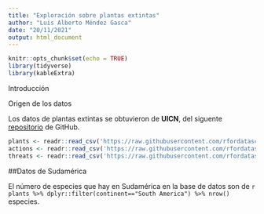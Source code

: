 ```yaml
---
title: "Exploración sobre plantas extintas"
author: "Luis Alberto Méndez Gasca"
date: "20/11/2021"
output: html_document
---
```


```r
knitr::opts_chunk$set(echo = TRUE)
library(tidyverse)
library(kableExtra)
```

Introducción

Origen de los datos

Los datos de plantas extintas se obtuvieron de **UICN**, del siguente [repositorio](http://github.com/rfordatascience/tidytuesday) de GitHub.


```r
plants <- readr::read_csv('https://raw.githubusercontent.com/rfordatascience/tidytuesday/master/data/2020/2020-08-18/plants.csv')
actions <- readr::read_csv('https://raw.githubusercontent.com/rfordatascience/tidytuesday/master/data/2020/2020-08-18/actions.csv')
threats <- readr::read_csv('https://raw.githubusercontent.com/rfordatascience/tidytuesday/master/data/2020/2020-08-18/threats.csv')
```

##Datos de Sudamérica

El número de especies que hay en Sudamérica en la base de datos son de `r plants %>% dplyr::filter(continent=="South America") %>% nrow()` especies.
